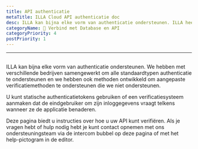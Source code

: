 ```yaml
---
title: API authenticatie
metaTitle: ILLA Cloud API authenticatie doc
desc: ILLA kan bijna elke vorm van authenticatie ondersteunen. ILLA heeft met verschillende bedrijven samengewerkt om alle standaardtypen authenticatie te ondersteunen en heeft ook methoden ontwikkeld om aangepaste verificatiemethoden te ondersteunen die we niet steunen.
categoryName: 📲 Verbind met Database en API
categoryPriority: 4
postPriority: 1
---
```


* * *

## <h2 hidden>API authentication</h2>

ILLA kan bijna elke vorm van authenticatie ondersteunen. We hebben met verschillende bedrijven samengewerkt om alle standaardtypen authenticatie te ondersteunen en we hebben ook methoden ontwikkeld om aangepaste verificatiemethoden te ondersteunen die we niet ondersteunen.

U kunt statische authenticatietokens gebruiken of een verificatiesysteem aanmaken dat de eindgebruiker om zijn inloggegevens vraagt telkens wanneer ze de applicatie benaderen.

Deze pagina biedt u instructies over hoe u uw API kunt verifiëren. Als je vragen hebt of hulp nodig hebt je kunt contact opnemen met ons ondersteuningsteam via de intercom bubbel op deze pagina of met het help-pictogram in de editor.
